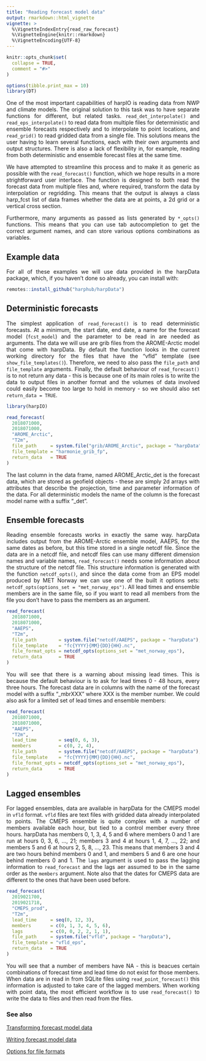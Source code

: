 ```yaml
---
title: "Reading forecast model data"
output: rmarkdown::html_vignette
vignette: >
  %\VignetteIndexEntry{read_raw_forecast}
  %\VignetteEngine{knitr::rmarkdown}
  %\VignetteEncoding{UTF-8}
---
```


<style>
body {
text-align: justify;
}
</style>

```r
knitr::opts_chunk$set(
  collapse = TRUE,
  comment = "#>"
)

options(tibble.print_max = 10)
library(DT)
```

One of the most important capabilities of harpIO is reading data from NWP and climate models. The original solution to this task was to have separate functions for different, but related tasks. `read_det_interpolate()` and `read_eps_interpolate()` to read data from multiple files for deterministic and ensemble forecasts respectively and to interpolate to point locations, and `read_grid()` to read gridded data from a single file. This solutions means the user having to learn several functions, each with their own arguments and output structures. There is also a lack of flexibility in, for example, reading from both deterministic and ensemble forecast files at the same time. 

We have attempted to streamline this process and to make it as generic as possible with the `read_forecast()` function, which we hope results in a more strightforward user interface. The function is designed to both read the forecast data from multiple files and, where required, transform the data by interpolation or regridding. This means that the output is always a class harp_fcst list of data frames whether the data are at points, a 2d grid or a vertical cross section. 

Furthermore, many arguments as passed as lists generated by `*_opts()` functions. This means that you can use tab autocompletion to get the correct argument names, and can store various options combinations as variables.

## Example data
For all of these examples we will use data provided in the harpData package, which, if you haven't done so already, you can install with:

```r
remotes::install_github("harphub/harpData")
```


## Deterministic forecasts
The simplest application of `read_forecast()` is to read deterministic forecasts. At a minimum, the start date, end date, a name for the forecast model (`fcst_model`) and the parameter to be read in are needed as arguments. The data we will use are grib files from the AROME-Arctic model that come with harpData. By default the function looks in the current working directory for the files that have the "vfld" template (see `show_file_templates()`). Therefore, we need to also pass the `file_path` and `file_template` arguments. Finally, the default behaviour of `read_forecast()` is to not return any data - this is because one of its main roles is to write the data to output files in another format and the volumes of data involved could easily become too large to hold in memory - so we should also set `return_data = TRUE`.

```r
library(harpIO)
```

```r
read_forecast(
  2018071000, 
  2018071000,
  "AROME_Arctic",
  "T2m",
  file_path     = system.file("grib/AROME_Arctic", package = "harpData"),
  file_template = "harmonie_grib_fp",
  return_data   = TRUE
)
```

The last column in the data frame, named AROME_Arctic_det is the forecast data, which are stored as geofield objects - these are simply 2d arrays with attributes that describe the projection, time and parameter information of the data. For all deterministic models the name of the column is the forecast model name with a suffix "_det". 

## Ensemble forecasts
Reading ensemble forecasts works in exactly the same way. harpData includes output from the AROME-Arctic ensemble model, AAEPS, for the same dates as before, but this time stored in a single netcdf file. Since the data are in a netcdf file, and netcdf files can use many different dimension names and variable names, `read_forecast()` needs some information about the structure of the netcdf file. This structure information is generated with the function `netcdf_opts()`, and since the data come from an EPS model produced by MET Norway we can use one of the built it options sets: `netcdf_opts(options_set = "met_norway_eps")`. All lead times and ensemble members are in the same file, so if you want to read all members from the file you don't have to pass the members as an argument.

```r
read_forecast(
  2018071000,
  2018071000,
  "AAEPS",
  "T2m",
  file_path        = system.file("netcdf/AAEPS", package = "harpData"),
  file_template    = "fc{YYYY}{MM}{DD}{HH}.nc",
  file_format_opts = netcdf_opts(options_set = "met_norway_eps"),
  return_data      = TRUE
)
```

You will see that there is a warning about missing lead times. This is because the default behaviour is to ask for lead times 0 - 48 hours, every three hours. The forecast data are in columns with the name of the forecast model with a suffix "_mbrXXX" where XXX is the member number. We could also ask for a limited set of lead times and ensemble members:

```r
read_forecast(
  2018071000,
  2018071000,
  "AAEPS",
  "T2m",
  lead_time        = seq(0, 6, 3),
  members          = c(0, 2, 4),
  file_path        = system.file("netcdf/AAEPS", package = "harpData"),
  file_template    = "fc{YYYY}{MM}{DD}{HH}.nc",
  file_format_opts = netcdf_opts(options_set = "met_norway_eps"),
  return_data      = TRUE
)
```

## Lagged ensembles
For lagged ensembles, data are available in harpData for the CMEPS model in `vfld` format. `vfld` files are text files with gridded data already interpolated to points. The CMEPS ensemble is quite complex with a number of members available each hour, but tied to a control member every three hours. harpData has members 0, 1, 3, 4, 5 and 6 where members 0 and 1 are run at hours 0, 3, 6, ..., 21; members 3 and 4 at hours 1, 4, 7, ..., 22; and members 5 and 6 at hours 2, 5, 8, ..., 23. This means that members 3 and 4 are two hours behind members 0 and 1, and members 5 and 6 are one hour behind members 0 and 1. The `lags` argument is used to pass the lagging information to `read_forecast` and the lags aer assumed to be in the same order as the `members` argument. Note also that the dates for CMEPS data are different to the ones that have been used before.

```r
read_forecast(
  2019021700, 
  2019021718,
  "CMEPS_prod",
  "T2m",
  lead_time     = seq(0, 12, 3),
  members       = c(0, 1, 3, 4, 5, 6),
  lags          = c(0, 0, 2, 2, 1, 1),
  file_path     = system.file("vfld", package = "harpData"),
  file_template = "vfld_eps",
  return_data   = TRUE 
)
```

You will see that a number of members have NA - this is beacues certain combinations of forecast time and lead time do not exist for those members. When data are in read in from SQLite files using `read_point_forecast()` this information is adjusted to take care of the lagged members. When working with point data, the most efficient workflow is to use `read_forecast()` to write the data to \code{SQLite} files and then read from the \code{SQLite} files. 

### See also
[Transforming forecast model data](transformations.html)

[Writing forecast model data](write_forecast_data.html)

[Options for file formats](file_options.html)



